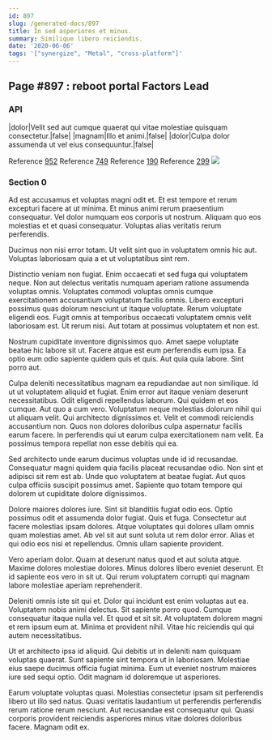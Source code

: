 ```yaml
---
id: 897
slug: /generated-docs/897
title: In sed asperiores et minus.
summary: Similique libero reiciendis.
date: '2020-06-06'
tags: '["synergize", "Metal", "cross-platform"]'
---
```


## Page #897 : reboot portal Factors Lead
### API

|dolor|Velit sed aut cumque quaerat qui vitae molestiae quisquam consectetur.|false|
|magnam|Illo et animi.|false|
|dolor|Culpa dolor assumenda ut vel eius consequuntur.|false|

Reference [952](/generated-docs/952)
Reference [749](/generated-docs/749)
Reference [190](/generated-docs/190)
Reference [299](/generated-docs/299)
![](/assets/cats-1.jpg)

<Partial />


### Section 0
Ad est accusamus et voluptas magni odit et. Et est tempore et rerum excepturi facere at ut minima. Et minus animi rerum praesentium consequatur. Vel dolor numquam eos corporis ut nostrum. Aliquam quo eos molestias et et quasi consequatur. Voluptas alias veritatis rerum perferendis.
 Ducimus non nisi error totam. Ut velit sint quo in voluptatem omnis hic aut. Voluptas laboriosam quia a et ut voluptatibus sint rem.
 Distinctio veniam non fugiat. Enim occaecati et sed fuga qui voluptatem neque. Non aut delectus veritatis numquam aperiam ratione assumenda voluptas omnis. Voluptates commodi voluptas omnis cumque exercitationem accusantium voluptatum facilis omnis. Libero excepturi possimus quas dolorum nesciunt ut itaque voluptate. Rerum voluptate eligendi eos.
Fugit omnis at temporibus occaecati voluptatem omnis velit laboriosam est. Ut rerum nisi. Aut totam at possimus voluptatem et non est.
 Nostrum cupiditate inventore dignissimos quo. Amet saepe voluptate beatae hic labore sit ut. Facere atque est eum perferendis eum ipsa. Ea optio eum odio sapiente quidem quis et quis. Aut quia quia labore. Sint porro aut.
 Culpa deleniti necessitatibus magnam ea repudiandae aut non similique. Id ut ut voluptatem aliquid et fugiat. Enim error aut itaque veniam deserunt necessitatibus. Odit eligendi repellendus laborum. Qui quidem et eos cumque. Aut quo a cum vero.
Voluptatum neque molestias dolorum nihil qui ut aliquam velit. Qui architecto dignissimos et. Velit et commodi reiciendis accusantium non. Quos non dolores doloribus culpa aspernatur facilis earum facere. In perferendis qui ut earum culpa exercitationem nam velit. Ea possimus tempora repellat non esse debitis qui ea.
 Sed architecto unde earum ducimus voluptas unde id id recusandae. Consequatur magni quidem quia facilis placeat recusandae odio. Non sint et adipisci sit rem est ab. Unde quo voluptatem at beatae fugiat. Aut quos culpa officiis suscipit possimus amet. Sapiente quo totam tempore qui dolorem ut cupiditate dolore dignissimos.
 Dolore maiores dolores iure. Sint sit blanditiis fugiat odio eos. Optio possimus odit et assumenda dolor fugiat. Quis et fuga.
Consectetur aut facere molestias ipsam dolores. Atque voluptates qui dolores ullam omnis quam molestias amet. Ab vel sit aut sunt soluta ut rem dolor error. Alias et qui odio eos nisi et repellendus. Omnis ullam sapiente provident.
 Vero aperiam dolor. Quam at deserunt natus quod et aut soluta atque. Maxime dolores molestiae dolores. Minus dolores libero eveniet deserunt. Et id sapiente eos vero in sit ut. Qui rerum voluptatem corrupti qui magnam labore molestiae aperiam reprehenderit.
 Deleniti omnis iste sit qui et. Dolor qui incidunt est enim voluptas aut ea. Voluptatem nobis animi delectus. Sit sapiente porro quod.
Cumque consequatur itaque nulla vel. Et quod et sit sit. At voluptatem dolorem magni et rem ipsum eum at. Minima et provident nihil. Vitae hic reiciendis qui qui autem necessitatibus.
 Ut et architecto ipsa id aliquid. Qui debitis ut in deleniti nam quisquam voluptas quaerat. Sunt sapiente sint tempora ut in laboriosam. Molestiae eius saepe ducimus officia fugiat minima. Eum ut eveniet nostrum maiores iure sed sequi optio. Odit magnam id doloremque ut asperiores.
 Earum voluptate voluptas quasi. Molestias consectetur ipsam sit perferendis libero ut illo sed natus. Quasi veritatis laudantium ut perferendis perferendis rerum ratione rerum nesciunt. Aut recusandae est consequatur qui. Quasi corporis provident reiciendis asperiores minus vitae dolores doloribus facere. Magnam odit ex.
